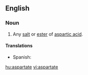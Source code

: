==English==

===Noun===
{{en-noun}}

# {{organic compound}} Any [[salt]] or [[ester]] of [[aspartic acid]].
====Translations====
{{trans-top|salt or ester of aspartic acid}}
*Spanish: {{t|es|aspartato|m}}
{{trans-mid}}
{{trans-bottom}}

[[hu:aspartate]]
[[vi:aspartate]]